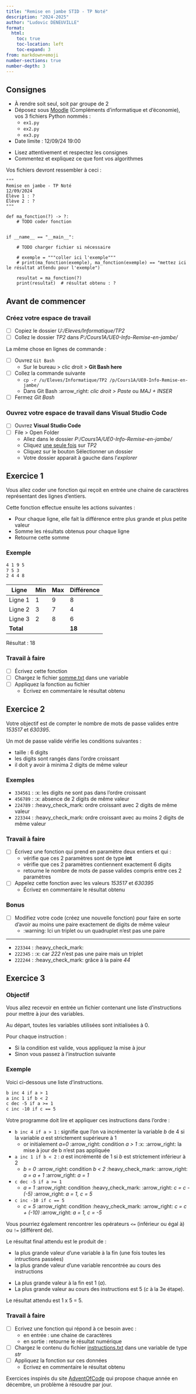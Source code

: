 ```yaml
---
title: "Remise en jambe STID - TP Noté"
description: "2024-2025"
author: "Ludovic DENEUVILLE"
format:
  html:
    toc: true
    toc-location: left
    toc-expand: 3
from: markdown+emoji
number-sections: true
number-depth: 3
---
```



## Consignes {.unnumbered}

- À rendre soit seul, soit par groupe de 2
- Déposez sous [Moodle]{.underline} (Compléments d'informatique et d'économie), vos 3 fichiers Python nommés : 
  - `ex1.py`
  - `ex2.py`
  - `ex3.py`
- Date limite : 12/09/24 19:00

::: {.callout-tip title="Conseils"}
- Lisez attentivement et respectez les consignes
- Commentez et expliquez ce que font vos algorithmes
:::


Vos fichiers devront ressembler à ceci :

```.python
"""
Remise en jambe - TP Noté
12/09/2024
Élève 1 : ?
Élève 2 : ?
"""

def ma_fonction(?) -> ?:
    # TODO coder fonction


if __name__ == "__main__":

    # TODO charger fichier si nécessaire

    # exemple = """coller ici l'exemple"""
    # print(ma_fonction(exemple), ma_fonction(exemple) == "mettez ici le résultat attendu pour l'exemple")

    resultat = ma_fonction(?)
    print(resultat)  # résultat obtenu : ?
```


## Avant de commencer {.unnumbered}

### Créez votre espace de travail {.unnumbered}

- [ ] Copiez le dossier *U:/Eleves/Informatique/TP2*
- [ ] Collez le dossier *TP2* dans *P:/Cours1A/UE0-Info-Remise-en-jambe/*

::: {.callout-tip collapse="true" title="En ligne de commande"}
La même chose en lignes de commande :

- [ ] Ouvrez `Git Bash`
  - Sur le bureau > clic droit > **Git Bash here**
- [ ] Collez la commande suivante
  - `cp -r /u/Eleves/Informatique/TP2 /p/Cours1A/UE0-Info-Remise-en-jambe/`
  - Dans Git Bash :arrow_right: *clic droit > Paste* ou *MAJ + INSER*
- [ ] Fermez *Git Bash*
:::


### Ouvrez votre espace de travail dans Visual Studio Code {.unnumbered}

- [ ] Ouvrez **Visual Studio Code**
- [ ] File > Open Folder
  - Allez dans le dossier *P:/Cours1A/UE0-Info-Remise-en-jambe/*
  - Cliquez [une seule fois]{.underline} sur *TP2*
  - Cliquez sur le bouton [Sélectionner un dossier]{.text-like-button}
  - Votre dossier apparait à gauche dans l'*explorer*

## Exercice 1

Vous allez coder une fonction qui reçoit en entrée une chaine de caractères représentant des lignes d'entiers.

Cette fonction effectue ensuite les actions suivantes : 

- Pour chaque ligne, elle fait la différence entre plus grande et plus petite valeur
- Somme les résultats obtenus pour chaque ligne
- Retourne cette somme

### Exemple

```.txt
4 1 9 5
7 5 3
2 4 4 8
```

| Ligne     | Min | Max | Différence |
|-----------|-----|-----|------------|
| Ligne 1   | 1   | 9   | 8          |
| Ligne 2   | 3   | 7   | 4          |
| Ligne 3   | 2   | 8   | 6          |
| **Total** |     |     | **18**     |

::: {.callout-note}
Résultat : 18
:::

### Travail à faire

- [ ] Écrivez cette fonction
- [ ] Chargez le fichier [somme.txt](./data/somme.txt){target="_blank"} dans une variable
- [ ] Appliquez la fonction au fichier
  - Ecrivez en commentaire le résultat obtenu


## Exercice 2

Votre objectif est de compter le nombre de mots de passe valides entre *153517* et *630395*.

Un mot de passe valide vérifie les conditions suivantes :

- taille : 6 digits
- les digits sont rangés dans l'ordre croissant
- il doit y avoir à minima 2 digits de même valeur

### Exemples

- `334561` : :x: les digits ne sont pas dans l'ordre croissant
- `456789` : :x: absence de 2 digits de même valeur
- `224789` : :heavy_check_mark: ordre croissant avec 2 digits de même valeur
- `223344` : :heavy_check_mark: ordre croissant avec au moins 2 digits de même valeur

### Travail à faire

- [ ] Écrivez une fonction qui prend en paramètre deux entiers et qui :
  - vérifie que ces 2 paramètres sont de type **int**
  - vérifie que ces 2 paramètres contiennent exactement 6 digits
  - retourne le nombre de mots de passe valides compris entre ces 2 paramètres
- [ ] Appelez cette fonction avec les valeurs *153517* et *630395*
  - Écrivez en commentaire le résultat obtenu

### Bonus

- [ ] Modifiez votre code (créez une nouvelle fonction) pour faire en sorte d'avoir au moins une paire exactement de digits de même valeur
  - :warning: Ici un triplet ou un quadruplet n'est pas une paire

---

- `223344` : :heavy_check_mark:
- `222345` : :x: car *222* n'est pas une paire mais un triplet
- `222244` : :heavy_check_mark: grâce à la paire *44*


## Exercice 3

### Objectif

Vous allez recevoir en entrée un fichier contenant une liste d'instructions pour mettre à jour des variables.

Au départ, toutes les variables utilisées sont initialisées à 0.

Pour chaque instruction :

- Si la condition est valide, vous appliquez la mise à jour
- Sinon vous passez à l'instruction suivante

### Exemple

Voici ci-dessous une liste d'instructions.

```.txt
b inc 4 if a > 1
a inc 1 if b < 2
c dec -5 if a >= 1
c inc -10 if c == 5
```

Votre programme doit lire et appliquer ces instructions dans l'ordre :

- `b inc 4 if a > 1` : signifie que l'on va incrémenter la variable *b* de 4 si la variable *a* est strictement supérieure à 1
  - or initialement *a=0* :arrow_right: condition *a > 1* :x: :arrow_right: la mise à jour de b n'est pas appliquée
- `a inc 1 if b < 2` : *a* est incrémenté de 1 si *b* est strictement inférieur à 2
  - *b = 0* :arrow_right: condition *b < 2* :heavy_check_mark: :arrow_right: *a = a + 1* :arrow_right: *a = 1*
- `c dec -5 if a >= 1`
  - *a = 1* :arrow_right: condition :heavy_check_mark: :arrow_right: *c = c - (-5)* :arrow_right: *a = 1, c = 5*
- `c inc -10 if c == 5`
  - *c = 5* :arrow_right: condition :heavy_check_mark: :arrow_right: *c = c + (-10)* :arrow_right: *a = 1, c = -5*

Vous pourriez également rencontrer les opérateurs `<=` (inférieur ou égal à) ou `!=` (différent de).

Le résultat final attendu est le produit de :

- la plus grande valeur d'une variable à la fin (une fois toutes les intructions passées)
- la plus grande valeur d'une variable rencontrée au cours des instructions


::: {.callout-note title="Dans l'exemple"}
- La plus grande valeur à la fin est 1 (*a*).
- La plus grande valeur au cours des instructions est 5 (*c* à la 3e étape).

Le résultat attendu est 1 x 5 = 5.
:::

### Travail à faire

- [ ] Ecrivez une fonction qui répond à ce besoin avec :
  - en entrée : une chaine de caractères 
  - en sortie : retourne le résultat numérique
- [ ] Chargez le contenu du fichier [instructions.txt](./data/instructions.txt){target="_blank"} dans une variable de type *str*
- [ ] Appliquez la fonction sur ces données
  - Ecrivez en commentaire le résultat obtenu

::: {.callout-tip title="Bibliographie"}
Exercices inspirés du site [AdventOfCode](https://adventofcode.com/){target="_blank"} qui propose chaque année en décembre, un problème à résoudre par jour.
:::
